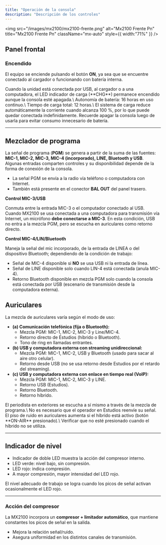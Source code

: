 ```yaml
---
title: "Operación de la consola"
description: "Descripción de los controles"
---
```


<img
  src="/images/mx2100/mx2100-frente.png"
  alt="Mx2100 Frente Pn"
  title="Mx2100 Frente Pn"
  className="mx-auto"
  style={{ width:"71%" }}
/>

## Panel frontal

### Encendido

El equipo se enciende pulsando el botón **ON**, ya sea que se encuentre conectado al cargador o funcionando con batería interna.

<Note>
  Cuando la unidad está conectada por USB, al cargador o a una computadora, el LED indicador de carga (**CHG**) permanece encendido aunque la consola esté apagada.\
  Autonomía de batería: 16 horas en uso continuo.\
  Tiempo de carga total: 12 horas.\
  El sistema de carga reduce automáticamente la corriente cuando alcanza 100 %, por lo que puede quedar conectada indefinidamente.
</Note>

<Warning>
  Recuerde apagar la consola luego de usarla para evitar consumo innecesario de batería.
</Warning>

---

## Mezclador de programa

La señal de programa (**PGM**) se genera a partir de la suma de las fuentes: **MIC-1, MIC-2, MIC-3, MIC-4 (incorporado), LINE, Bluetooth y USB**.\
Algunas entradas comparten controles y su disponibilidad depende de la forma de conexión de la consola.

- La señal PGM se envía a la radio vía teléfono o computadora con Internet.
- También está presente en el conector **BAL OUT** del panel trasero.

**Control MIC-3/USB**

Conmuta entre la entrada MIC-3 o el computador conectado al USB. Cuando MX2100 se usa conectada a una computadora para transmisión vía Internet, un micrófono **debe conectarse a MIC-3**. En esta condición, USB no entra a la mezcla PGM, pero se escucha en auriculares como retorno directo.

**Control MIC-4/LIN/Bluetooth**

Maneja la señal del mic incorporado, de la entrada de LINEA o del dispositivo Bluetooth; dependiendo de la condición de trabajo:

- Señal de MIC-4 disponible si **NO** se usa USB ni la entrada de línea.
- Señal de LINE disponible solo cuando LIN-4 está conectada (anula MIC-4).
- Retorno Bluetooth disponible en mezcla PGM solo cuando la consola está conectada por USB (escenario de transmisión desde la computadora externa).

## Auriculares

La mezcla de auriculares varía según el modo de uso:

- **(a) Comunicación telefónica (fija o Bluetooth):**
  - Mezcla PGM: MIC-1, MIC-2, MIC-3 y Line/MIC-4.
  - Retorno directo de Estudios (híbrido o Bluetooth).
  - Tono de ring en llamadas entrantes.
- **(b) USB y computadora externa con streaming unidireccional:**
  - Mezcla PGM: MIC-1, MIC-2, USB y Bluetooth (usado para sacar al aire otro celular).
  - Retorno desde USB (no se usa retorno desde Estudios por el retardo del streaming).
- **(c) USB y computadora externa con enlace en tiempo real (VoIP):**
  - Mezcla PGM: MIC-1, MIC-2, MIC-3 y LINE.
  - Retorno USB (Estudios).
  - Retorno Bluetooth.
  - Retorno híbrido.

<Note>
  El periodista en exteriores se escucha a sí mismo a través de la mezcla de programa.\
  No es necesario que el operador en Estudios reenvíe su señal.
</Note>

<Warning>
  El piso de ruido en auriculares aumenta si el híbrido está activo (botón **ON-AIR** presionado).\
  Verificar que no esté presionado cuando el híbrido no se utiliza.
</Warning>

---

## Indicador de nivel

- Indicador de doble LED muestra la acción del compresor interno.
- LED verde: nivel bajo, sin compresión.
- LED rojo: indica compresión.
- A mayor compresión, mayor intensidad del LED rojo.

<Note>
  El nivel adecuado de trabajo se logra cuando los picos de señal activan ocasionalmente el LED rojo.
</Note>

---

### Acción del compresor

La MX2100 incorpora un **compresor \+ limitador automático**, que mantiene constantes los picos de señal en la salida.

- Mejora la relación señal/ruido.
- Asegura uniformidad en los distintos canales de transmisión.